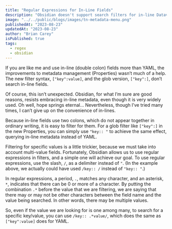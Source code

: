```yaml
---
title: "Regular Expressions for In-Line Fields"
description: "Obsidian doesn't support search filters for in-line Dataview fields, but regex makes it easy"
image: "../../public/blogs/images/tn-metadata-menu.png"
publishedAt: "2023-08-23"
updatedAt: "2023-08-23"
author: "Brian Carey"
isPublished: true
tags:
  - regex
  - obsidian
---
```


If you are like me and use in-line (double colon) fields more than YAML, the improvements to metadata management (Properties) wasn’t much of a help. The new filter syntax, `["key":value]`, and the glob version, `["key":]`, don’t search in-line fields.

Of course, this isn’t unexpected. Obsidian, for what I’m sure are good reasons, resists embracing in-line metadata, even though it is very widely used. Oh well, hope springs eternal… Nevertheless, though I’ve tried many times, I can’t give up on the convenience of in-lines.

Because in-line fields use two colons, which do not appear together in ordinary writing, it is easy to filter for them. For a glob filter like `["key":]` in the new Properties, you can simply use `"key:: "` to achieve the same effect, querying in-line metadata instead of YAML.

Filtering for specific values is a little trickier, because we must take into account multi-value fields. Fortunately, Obsidian allows us to use regular expressions in filters, and a simple one will achieve our goal. To use regular expressions, use the slash, `/`, as a delimiter instead of `"`. (In the example above, we actually could have used `/key:: /` instead of `"key:: "`.)

In regular expressions, a period, `.`, matches any character, and an asterisk, `*`, indicates that there can be 0 or more of a character. By putting the combination `.*` before the value that we are filtering, we are saying that there may or may not be other characters between the field name and the value being searched. In other words, there may be multiple values.

So, even if the value we are looking for is one among many, to search for a specific key/value, you can use `/key:: .*value/`, which does the same as `["key":value]` does for YAML.
